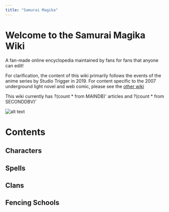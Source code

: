 ```yaml
---
title: "Samurai Magika"
---
```

# Welcome to the Samurai Magika Wiki
A fan-made online encyclopedia maintained by fans for fans that anyone can edit!

For clarification, the content of this wiki primarily follows the events of the anime series by Studio Trigger in 2019. For content specific to the 2007 underground light novel and web comic, please see the [other wiki](https://en.wikipedia.org/wiki/Legend_of_the_Five_Rings "Main Wiki")

This wiki currently has ?(count * from MAINDB)' articles and ?(count * from SECONDDBV)'

![alt text](https://cdnb.artstation.com/p/assets/images/images/024/267/835/large/erika-hudiono-asset.jpg?1581874918)


# Contents

## Characters

## Spells

## Clans

## Fencing Schools


